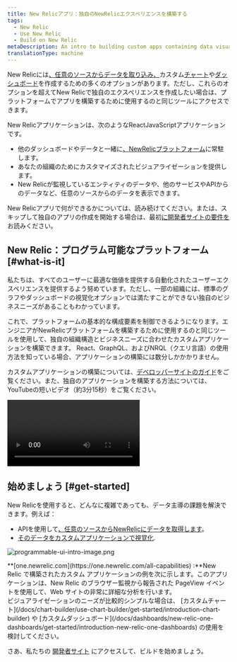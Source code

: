 ```yaml
---
title: New Relicアプリ：独自のNewRelicエクスペリエンスを構築する
tags:
  - New Relic
  - Use New Relic
  - Build on New Relic
metaDescription: An intro to building custom apps containing data visualizations that reside on the New Relic platform as New Relic applications.
translationType: machine
---
```



New Relicには[、任意のソースからデータを取り込み、](/docs/data-apis/custom-data/intro-custom-data)カスタム[チャート](/docs/query-your-data/explore-query-data/query-builder/introduction-query-builder)や[ダッシュボード](/docs/query-your-data/explore-query-data/dashboards/introduction-dashboards)を作成するための多くのオプションがあります。ただし、これらのオプションを超えてNew Relicで独自のエクスペリエンスを作成したい場合は、プラットフォームでアプリを構築するために使用するのと同じツールにアクセスできます。

New Relicアプリケーションは、次のようなReactJavaScriptアプリケーションです。

* 他のダッシュボードやデータと一緒に[、NewRelicプラットフォーム](/docs/new-relic-one/use-new-relic-one/get-started/introduction-new-relic-one)に常駐します。
* あなたの組織のためにカスタマイズされたビジュアライゼーションを提供します。
* New Relicが監視しているエンティティのデータや、他のサービスやAPIからのデータなど、任意のソースからのデータを表示できます。

New Relicアプリで何ができるかについては、読み続けてください。または、スキップして独自のアプリの作成を開始する場合は、最初[に開発者サイトの要件を](https://developer.newrelic.com/build-apps/permission-manage-apps)お読みください。

## New Relic：プログラム可能なプラットフォーム [#what-is-it]

私たちは、すべてのユーザーに最適な価値を提供する自動化されたユーザーエクスペリエンスを提供するよう努めています。ただし、一部の組織には、標準のグラフやダッシュボードの視覚化オプションでは満たすことができない独自のビジネスニーズがあることもわかっています。

これで、プラットフォームの基本的な構成要素を制御できるようになります。エンジニアがNewRelicプラットフォームを構築するために使用するのと同じツールを使用して、独自の組織構造とビジネスニーズに合わせたカスタムアプリケーションを構築できます。 React、GraphQL、およびNRQL（クエリ言語）の使用方法を知っている場合、アプリケーションの構築には数分しかかかりません。

カスタムアプリケーションの構築については、[デベロッパーサイトのガイド](https://developer.newrelic.com/build-apps)をご覧ください。また、独自のアプリケーションを構築する方法については、YouTubeの短いビデオ（約3分15秒）をご覧ください。

<Video
  id="QX7wMf6wTSU"
  type="youtube"
/>

## 始めましょう [#get-started]

New Relicを使用すると、どんなに複雑であっても、データ主導の課題を解決できます。例えば：

* APIを使用して[、任意のソースからNewRelicにデータを取得します](/docs/data-apis/custom-data/intro-custom-data)。
* [そのデータをカスタムアプリケーションで視覚化](https://developer.newrelic.com/build-apps).

<img
  title="programmable-ui-intro-image.png"
  alt="programmable-ui-intro-image.png"
  src={browserBrowserAnalyzerExample}
/>

<figcaption>
  **[one.newrelic.com](https://one.newrelic.com/all-capabilities) :**New Relic で構築されたカスタム アプリケーションの例を次に示します。このアプリケーションは、New Relic のブラウザー監視から報告された PageView イベントを使用して、Web サイトの非常に詳細な分析を行います。
</figcaption>

<Callout variant="tip">
  ビジュアライゼーションのニーズが比較的シンプルな場合は、 [カスタムチャート](/docs/chart-builder/use-chart-builder/get-started/introduction-chart-builder) や [カスタムダッシュボード](/docs/dashboards/new-relic-one-dashboards/get-started/introduction-new-relic-one-dashboards) の使用を検討してください。
</Callout>

さあ、私たちの [開発者サイト](http://developer.newrelic.com) にアクセスして、ビルドを始めましょう。